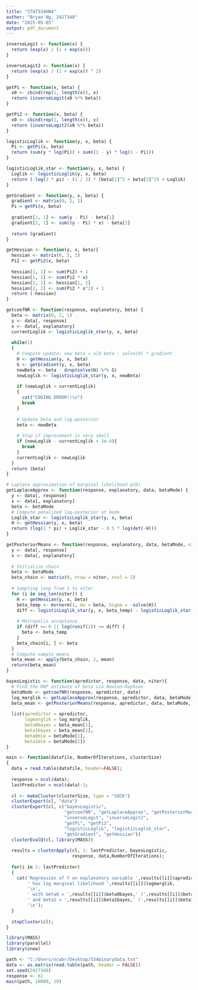 ---
title: "STAT534HW4"
author: "Bryan Ng, 2427348"
date: "2025-05-05"
output: pdf_document
---

\section{Problem 1}

```{r}
inverseLogit <- function(x) {
  return (exp(x) / (1 + exp(x)))
}

inverseLogit2 <- function(x) {
  return (exp(x) / (1 + exp(x)) ^ 2)
}

getPi <- function(x, beta) {
  x0 <- cbind(rep(1, length(x)), x)
  return (inverseLogit(x0 %*% beta))
}

getPi2 <- function(x, beta) {
  x0 <- cbind(rep(1, length(x)), x)
  return (inverseLogit2(x0 %*% beta))
}

logisticLoglik <- function(y, x, beta) {
  Pi <- getPi(x, beta)
  return (sum(y * log(Pi)) + sum((1 - y) * log(1 - Pi)))
}

logisticLoglik_star <- function(y, x, beta) {
  Loglik <- logisticLoglik(y, x, beta)
  return (-log(2 * pi) - (1 / 2) * (beta[1]^2 + beta[2]^2) + Loglik)
}

getGradient <- function(y, x, beta) {
  gradient <- matrix(0, 2, 1)
  Pi = getPi(x, beta)
  
  gradient[1, 1] <- sum(y - Pi) - beta[1]
  gradient[2, 1] <- sum((y - Pi) * x) - beta[2]
  
  return (gradient)
}

getHessian <- function(y, x, beta){
  hessian <- matrix(0, 2, 2)
  Pi2 <- getPi2(x, beta)
  
  hessian[1, 1] <- sum(Pi2) + 1
  hessian[1, 2] <- sum(Pi2 * x)
  hessian[2, 1] <- hessian[1, 2]
  hessian[2, 2] <- sum(Pi2 * x^2) + 1
  return (-hessian)
}

getcoefNR <- function(response, explanatory, beta) {
  beta <- matrix(0, 2, 1)
  y <- data[, response]
  x <- data[, explanatory]
  currentLoglik <- logisticLoglik_star(y, x, beta)
  
  while(1)
  {
    # Compute update: new beta = old beta - solve(H) * gradient
    H <- getHessian(y, x, beta)
    G <- getGradient(y, x, beta)
    newBeta <- beta - drop(solve(H) %*% G)
    newLoglik <- logisticLoglik_star(y, x, newBeta)
    
    if (newLoglik < currentLoglik)
    {
      cat("COGING ERROR!!\n")
      break
    }
    
    # Update beta and log-posterior
    beta <- newBeta
    
    # Stop if improvement is very small
    if (newLoglik - currentLoglik < 1e-4){
      break
    }
    currentLoglik <- newLoglik
  }
  return (beta)
}

# Laplace approximation of marginal likelihood p(D)
getLaplaceApprox <- function(response, explanatory, data, betaMode) {
  y <- data[, response]
  x <- data[, explanatory]
  beta <- betaMode
  # Compute penalized log-posterior at mode
  Loglik_star <- logisticLoglik_star(y, x, beta)
  H <- getHessian(y, x, beta)
  return (log(2 * pi) + Loglik_star - 0.5 * log(det(-H)))
}
```

\section{Problem 2}

```{r}
getPosteriorMeans <- function(response, explanatory, data, betaMode, niter = 10000) {
  y <- data[, response]
  x <- data[, explanatory]
  
  # Initialize chain
  beta <- betaMode
  beta_chain <- matrix(0, nrow = niter, ncol = 2)
  
  # Sampling loop from 1 to niter
  for (i in seq_len(niter)) {             
    H <- getHessian(y, x, beta)
    beta_temp <- mvrnorm(1, mu = beta, Sigma = -solve(H))
    diff <- logisticLoglik_star(y, x, beta_temp) - logisticLoglik_star(y, x, beta)
    
    # Metropolis acceptance
    if (diff >= 0 || log(runif(1)) <= diff) {
      beta <- beta_temp
    }
    beta_chain[i, ] <- beta
  }
  # Compute sample means
  beta_mean <- apply(beta_chain, 2, mean)
  return(beta_mean)
}
```

\section{Problem 3}

```{r}
bayesLogistic <- function(apredictor, response, data, niter){
  # Find the MAP estimate of beta via Newton–Raphson
  betaMode <- getcoefNR(response, apredictor, data)
  log_marglik <- getLaplaceApprox(response, apredictor, data, betaMode)
  beta_mean <- getPosteriorMeans(response, apredictor, data, betaMode, niter)
  
  list(apredictor = apredictor,
       logmarglik = log_marglik,
       beta0bayes = beta_mean[1],
       beta1bayes = beta_mean[2],
       beta0mle = betaMode[1],
       beta1mle = betaMode[2])
}

main <- function(datafile, NumberOfIterations, clusterSize)
{
  data = read.table(datafile, header=FALSE);
  
  response = ncol(data);
  lastPredictor = ncol(data)-1;
  
  cl <- makeCluster(clusterSize, type = "SOCK")
  clusterExport(cl, "data")
  clusterExport(cl, c("bayesLogistic",
                      "getcoefNR", "getLaplaceApprox", "getPosteriorMeans",
                      "inverseLogit", "inverseLogit2",
                      "getPi", "getPi2",
                      "logisticLoglik", "logisticLoglik_star",
                      "getGradient", "getHessian"))
  clusterEvalQ(cl, library(MASS))
  
  results = clusterApply(cl, 1: lastPredictor, bayesLogistic,
                         response, data,NumberOfIterations);
  
  for(i in 1: lastPredictor)
  {
    cat('Regression of Y on explanatory variable ',results[[i]]$apredictor,
        ' has log marginal likelihood ',results[[i]]$logmarglik,
        '\n',
        ' with beta0 = ',results[[i]]$beta0bayes,' (',results[[i]]$beta0mle,')',
        ' and beta1 = ',results[[i]]$beta1bayes,' (',results[[i]]$beta1mle,')',
        '\n');    
  }
  
  stopCluster(cl);
}

library(MASS)
library(parallel)
library(snow)

path <- "C:/Users/ncwbr/Desktop/534binarydata.txt"
data <- as.matrix(read.table(path, header = FALSE))
set.seed(2427348)
response <- 61
main(path, 10000, 10)
```
